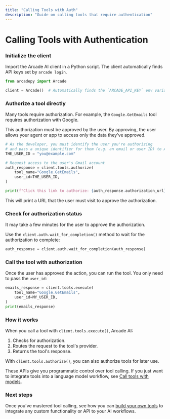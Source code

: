 ```yaml
---
title: "Calling Tools with Auth"
description: "Guide on calling tools that require authentication"
---
```


# Calling Tools with Authentication


<Steps>

### Initialize the client

Import the Arcade AI client in a Python script. The client automatically finds API keys set by `arcade login`.

```python
from arcadepy import Arcade

client = Arcade()  # Automatically finds the `ARCADE_API_KEY` env variable
```

### Authorize a tool directly

Many tools require authorization. For example, the `Google.GetEmails` tool requires authorization with Google.

This authorization must be approved by the user. By approving, the user allows your agent or app to access only the data they've approved.

```python
# As the developer, you must identify the user you're authorizing
# and pass a unique identifier for them (e.g. an email or user ID) to Arcade:
THE_USER_ID = "you@example.com"

# Request access to the user's Gmail account
auth_response = client.tools.authorize(
    tool_name="Google.GetEmails",
    user_id=THE_USER_ID,
)

print(f"Click this link to authorize: {auth_response.authorization_url}")
```

This will print a URL that the user must visit to approve the authorization.

### Check for authorization status

It may take a few minutes for the user to approve the authorization.

Use the `client.auth.wait_for_completion()` method to wait for the authorization to complete:

```python
auth_response = client.auth.wait_for_completion(auth_response)
```

### Call the tool with authorization

Once the user has approved the action, you can run the tool. You only need to pass the `user_id`:

```python
emails_response = client.tools.execute(
    tool_name="Google.GetEmails",
    user_id=MY_USER_ID,
)
print(emails_response)
```

### How it works

When you call a tool with `client.tools.execute()`, Arcade AI:

1. Checks for authorization.
2. Routes the request to the tool's provider.
3. Returns the tool's response.

With `client.tools.authorize()`, you can also authorize tools for later use.

These APIs give you programmatic control over tool calling. If you just want to integrate tools into a language model workflow, see [Call tools with models](/home/use-tools/call-tools-with-models).

</Steps>

### Next steps

Once you've mastered tool calling, see how you can [build your own tools](/home/build-tools/create-a-toolkit) to integrate any custom functionality or API to your AI workflows.
